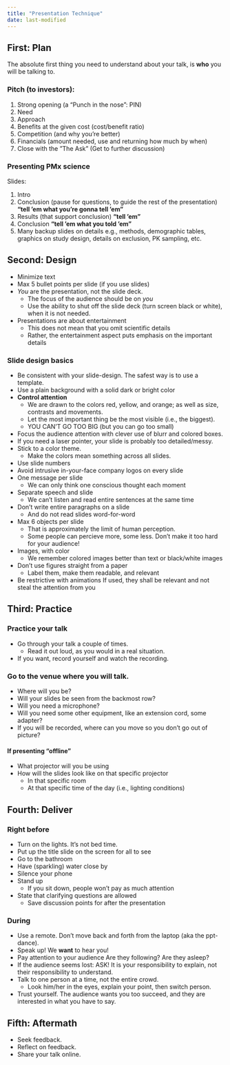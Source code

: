 ```yaml
---
title: "Presentation Technique"
date: last-modified
---
```


:::{.callout-caution title="Under construction"}
:::

## First: Plan

The absolute first thing you need to understand about your talk, is **who** you will be talking to.

### Pitch (to investors):

1. Strong opening (a "Punch in the nose": PIN)
2. Need
3. Approach
4. Benefits at the given cost (cost/benefit ratio)
5. Competition (and why you’re better)
6. Financials (amount needed, use and returning how much by when)
7. Close with the ”The Ask” (Get to further discussion)

### Presenting PMx science

Slides:

1. Intro
2. Conclusion (pause for questions, to guide the rest of the presentation) **"tell ’em what you’re gonna tell ’em"**
3. Results (that support conclusion) **"tell ’em"**
4. Conclusion **"tell ’em what you told ’em"**
5. Many backup slides on details e.g., methods, demographic tables, graphics on study design, details on exclusion, PK sampling, etc.

## Second: Design

* Minimize text
* Max 5 bullet points per slide (if you use slides)
* *You* are the presentation, not the slide deck.
  * The focus of the audience should be on *you*
  * Use the ability to shut off the slide deck (turn screen black or white), when it is not needed.
* Presentations are about entertainment
  * This does not mean that you omit scientific details
  * Rather, the entertainment aspect puts emphasis on the important details

### Slide design basics

* Be consistent with your slide-design. The safest way is to use a template.
* Use a plain background with a solid dark or bright color
* **Control attention**
  * We are drawn to the colors red, yellow, and orange; as well as size, contrasts and movements.
  * Let the most important thing be the most visible (i.e., the biggest).
  * YOU CAN'T GO TOO BIG (but you can go too small)
* Focus the audience attention with clever use of blurr and colored boxes.
* If you need a laser pointer, your slide is probably too detailed/messy.
* Stick to a color theme.
  * Make the colors mean something across all slides.
* Use slide numbers
* Avoid intrusive in-your-face company logos on every slide
* One message per slide
  * We can only think one conscious thought each moment
* Separate speech and slide
  * We can't listen and read entire sentences at the same time
* Don't write entire paragraphs on a slide
  * And do not read slides word-for-word
* Max 6 objects per slide
  * That is approximately the limit of human perception.
  * Some people can percieve more, some less.
  Don't make it too hard for your audience!
* Images, with color
  * We remember colored images better than text or black/white images
* Don't use figures straight from a paper
  * Label them, make them readable, and relevant
* Be restrictive with animations If used, they shall be relevant and not steal the attention from you

## Third: Practice

### Practice your talk

* Go through your talk a couple of times.
  * Read it out loud, as you would in a real situation.
* If you want, record yourself and watch the recording.

### Go to the venue where you will talk.

* Where will you be?
* Will your slides be seen from the backmost row?
* Will you need a microphone?
* Will you need some other equipment, like an extension cord, some adapter?
* If you will be recorded, where can you move so you don't go out of picture?

#### If presenting "offline"

* What projector will you be using
* How will the slides look like on that specific projector
  * In that specific room
  * At that specific time of the day (i.e., lighting conditions)

## Fourth: Deliver

### Right before

* Turn on the lights. It's not bed time.
* Put up the title slide on the screen for all to see
* Go to the bathroom
* Have (sparkling) water close by
* Silence your phone
* Stand up
  * If you sit down, people won't pay as much attention
* State that clarifying questions are allowed
  * Save discussion points for after the presentation

### During

* Use a remote. Don't move back and forth from the laptop (aka the ppt-dance).
* Speak up! We **want** to hear you!
* Pay attention to your audience Are they following? Are they asleep?
* If the audience seems lost: ASK! It is your responsibility to explain, not their responsibility to understand.
* Talk to one person at a time, not the entire crowd.
  * Look him/her in the eyes, explain your point, then switch person.
* Trust yourself. The audience wants you too succeed, and they are interested in what you have to say.

## Fifth: Aftermath

* Seek feedback.
* Reflect on feedback.
* Share your talk online.
